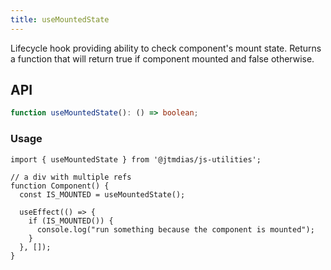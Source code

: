 ```yaml
---
title: useMountedState
---
```

Lifecycle hook providing ability to check component's mount state.
Returns a function that will return true if component mounted and false otherwise.

## API

```typescript
function useMountedState(): () => boolean;
```

### Usage

```tsx
import { useMountedState } from '@jtmdias/js-utilities';

// a div with multiple refs
function Component() {
  const IS_MOUNTED = useMountedState();

  useEffect(() => {
    if (IS_MOUNTED()) {
      console.log("run something because the component is mounted");
    }
  }, []);
}
```
